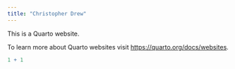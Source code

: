 ```yaml
---
title: "Christopher Drew"
---
```


This is a Quarto website.

To learn more about Quarto websites visit <https://quarto.org/docs/websites>.

```r
1 + 1
```
